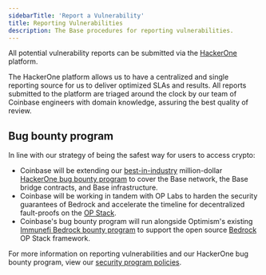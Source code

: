```yaml
---
sidebarTitle: 'Report a Vulnerability'
title: Reporting Vulnerabilities
description: The Base procedures for reporting vulnerabilities.
---
```


All potential vulnerability reports can be submitted via the [HackerOne](https://hackerone.com/coinbase) platform.

The HackerOne platform allows us to have a centralized and single reporting source for us to deliver optimized SLAs and results. All reports submitted to the platform are triaged around the clock by our team of Coinbase engineers with domain knowledge, assuring the best quality of review.

## Bug bounty program

In line with our strategy of being the safest way for users to access crypto:

- Coinbase will be extending our [best-in-industry](https://www.coinbase.com/blog/celebrating-10-years-of-our-bug-bounty-program) million-dollar [HackerOne bug bounty program](https://hackerone.com/coinbase?type=team) to cover the Base network, the Base bridge contracts, and Base infrastructure.
- Coinbase will be working in tandem with OP Labs to harden the security guarantees of Bedrock and accelerate the timeline for decentralized fault-proofs on the [OP Stack](https://stack.optimism.io/).
- Coinbase's bug bounty program will run alongside Optimism's existing [Immunefi Bedrock bounty program](https://immunefi.com/bounty/optimism/) to support the open source [Bedrock](https://stack.optimism.io/docs/releases/bedrock/) OP Stack framework.

For more information on reporting vulnerabilities and our HackerOne bug bounty program, view our [security program policies](https://hackerone.com/coinbase?view_policy=true).
